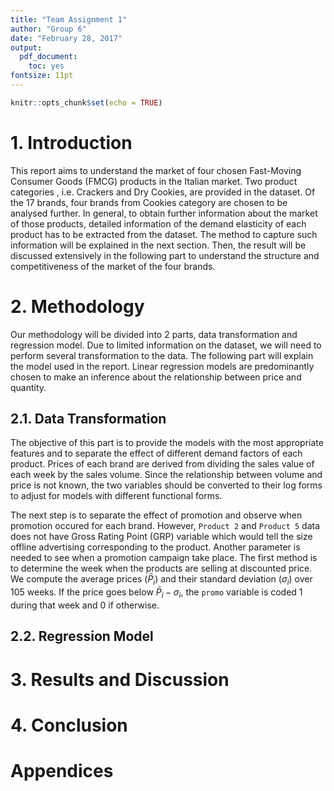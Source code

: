 ```yaml
---
title: "Team Assignment 1"
author: "Group 6"
date: "February 28, 2017"
output: 
  pdf_document: 
    toc: yes
fontsize: 11pt
---
```


```r
knitr::opts_chunk$set(echo = TRUE)
```

# 1. Introduction

This report aims to understand the market of four chosen Fast-Moving Consumer Goods (FMCG) products in the Italian market. Two product categories , i.e. Crackers and Dry Cookies, are provided in the dataset. Of the 17 brands, four brands from Cookies category are chosen to be analysed further. In general, to obtain further information about the market of those products, detailed information of the demand elasticity of each product has to be extracted from the dataset. The method to capture such information will be explained in the next section. Then, the result will be discussed extensively in the following part to understand the structure and competitiveness of the market of the four brands.

# 2. Methodology

Our methodology will be divided into 2 parts, data transformation and regression model. Due to limited information on the dataset, we will need to perform several transformation to the data. The following part will explain the model used in the report. Linear regression models are predominantly chosen to make an inference about the relationship between price and quantity.

## 2.1. Data Transformation

The objective of this part is to provide the models with the most appropriate features and to separate the effect of different demand factors of each product. Prices of each brand are derived from dividing the sales value of each week by the sales volume. Since the relationship between volume and price is not known, the two variables should be converted to their log forms to adjust for models with different functional forms.

The next step is to separate the effect of promotion and observe when promotion occured for each brand. However, `Product 2` and `Product 5` data does not have Gross Rating Point (GRP) variable which would tell the size offline advertising corresponding to the product. Another parameter is needed to see when a promotion campaign take place. The first method is to determine the week when the products are selling at discounted price. We compute the average prices ($\bar{P}_i$) and their standard deviation ($\sigma_i$) over 105 weeks. If the price goes below $\bar{P}_i - \sigma_i$, the `promo` variable is coded 1 during that week and 0 if otherwise.  

## 2.2. Regression Model



# 3. Results and Discussion




# 4. Conclusion



# Appendices
